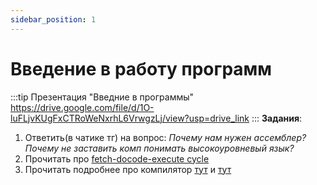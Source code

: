 ```yaml
---
sidebar_position: 1
---
```

# Введение в работу программ

:::tip Презентация "Введние в программы"
https://drive.google.com/file/d/1O-luFLjvKUgFxCTRoWeNxrhL6VrwgzLj/view?usp=drive_link
:::
**Задания**:
1. Ответить(в чатике тг) на вопрос: *Почему нам нужен ассемблер? Почему не заставить комп понимать высокоуровневый язык?*
2. Прочитать про [fetch-docode-execute cycle](https://teachcomputerscience.com/fetch-execute-cycle/)
3. Прочитать подробнее про компилятор
[тут](https://ru.wikipedia.org/wiki/%D0%9A%D0%BE%D0%BC%D0%BF%D0%B8%D0%BB%D1%8F%D1%82%D0%BE%D1%80)
и [тут](https://www.geeksforgeeks.org/compiling-a-c-program-behind-the-scenes/)